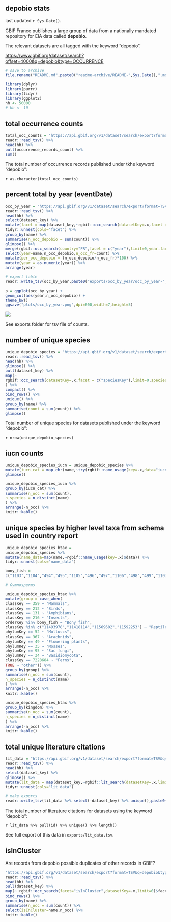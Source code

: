 ## depobio stats

last updated `r Sys.Date()`.

GBIF France publishes a large group of data from a nationally mandated repository for EIA data called **depobio**.

The relevant datasets are all tagged with the keyword "depobio".

<https://www.gbif.org/dataset/search?offset=4000&q=depobio&type=OCCURRENCE>

```r
# save to archive 
file.rename("README.md",paste0("readme-archive/README-",Sys.Date(),".md"))
```

```r
library(dplyr)
library(purrr)
library(tidyr)
library(ggplot2)
hh <- 50000
# hh <- 10
```

## total occurrence counts

```r
total_occ_counts = "https://api.gbif.org/v1/dataset/search/export?format=TSV&q=depobio&type=OCCURRENCE" %>%
readr::read_tsv() %>%
head(hh) %>% 
pull(occurrence_records_count) %>% 
sum()
```

The total number of occurrence records published under tkhe keyword "depobio":

`r as.character(total_occ_counts)`

## percent total by year (eventDate)

```r

occ_by_year = "https://api.gbif.org/v1/dataset/search/export?format=TSV&q=depobio&type=OCCURRENCE" %>%
readr::read_tsv() %>% 
head(hh) %>% 
select(dataset_key) %>%
mutate(facet = map(dataset_key,~rgbif::occ_search(datasetKey=.x,facet = c("year"),limit=0,year.facetLimit = 100000)$facets$year)) %>% 
tidyr::unnest(cols="facet") %>%
group_by(name) %>% 
summarise(n_occ_depobio = sum(count)) %>% 
glimpse() %>% 
merge(rgbif::occ_search(country="FR",facet = c("year"),limit=0,year.facetLimit = 100000)$facets$year,by="name") %>%
select(year=name,n_occ_depobio,n_occ_fr=count) %>% 
mutate(per_occ_depobio = (n_occ_depobio/n_occ_fr)*100) %>% 
mutate(year = as.numeric(year)) %>%
arrange(year)  

# export table
readr::write_tsv(occ_by_year,paste0("exports/occ_by_year/occ_by_year-",Sys.Date(),".tsv"))
```

```r
p = ggplot(occ_by_year) + 
geom_col(aes(year,n_occ_depobio)) + 
theme_bw()
ggsave("plots/occ_by_year.png",dpi=600,width=7,height=5)
```

![](https://raw.githubusercontent.com/jhnwllr/depobio-stats/main/plots_by_year.png)

See exports folder for tsv file of counts. 

## number of unique species

```r
unique_depobio_species = "https://api.gbif.org/v1/dataset/search/export?format=TSV&q=depobio&type=OCCURRENCE" %>%
readr::read_tsv() %>%
head(hh) %>%
glimpse() %>%
pull(dataset_key) %>% 
map(~
rgbif::occ_search(datasetKey=.x,facet = c("speciesKey"),limit=0,speciesKey.facetLimit = 100000)$facets$speciesKey
) %>% 
compact() %>%
bind_rows() %>% 
unique() %>%
group_by(name) %>%
summarise(count = sum(count)) %>% 
glimpse() 

```

Total number of unique species for datasets published under the keyword "depobio":

`r nrow(unique_depobio_species)`

## iucn counts

```r

unique_depobio_species_iucn = unique_depobio_species %>%
mutate(iucn_cat = map_chr(name,~try(rgbif::name_usage(key=.x,data="iucnRedListCategory")$data$category))) %>%
glimpse() 
```

```r

unique_depobio_species_iucn %>%
group_by(iucn_cat) %>%
summarise(n_occ = sum(count),
n_species = n_distinct(name)
) %>%
arrange(-n_occ) %>% 
knitr::kable()

```

## unique species by higher level taxa from schema used in country report

```r

unique_depobio_species_htax = 
unique_depobio_species %>%
mutate(name_data=map(name,~rgbif::name_usage(key=.x)$data)) %>%
tidyr::unnest(cols="name_data")
```

```r
bony_fish =
c("1103","1104","494","495","1105","496","497","1106","498","499","1107","537","538","1153","547","1162","548","549","550","1163","1164","1165","1166","1167","1305","1067","1306","1307","1308","1068","1069","587","1310","588","589","1311","1312","1313","590","890","774","889","773","772","888","765","879","7191147","1108","1448","8454030","716","8510645","8706725","8602104","7192402","839","721","1446","1447","1492","8481794","7191407","723","7192754","1493","8454707","8617753","1444","10833565","8705315","8708973","7190953","7190987","7191426","724","7191588","7192755","1445","7192749","8603836","7190978","10726067","1450","725","7192775","726","1449","791","828","731","732","733","734","735","737","829","784","785","1453","795","796","798","1459","801","803","804","736","783","1452","790","1454","792","794","952","953","775")

# Gymnosperms

unique_depobio_species_htax %>%
mutate(group = case_when(
classKey == 359 ~ "Mammals",
classKey == 212 ~ "Birds",
classKey == 131 ~ "Amphibians",
classKey == 216 ~ "Insects",
orderKey %in% bony_fish ~ "Bony fish",
classKey %in% c("11493978","11418114","11569602","11592253") ~ "Reptiles",
phylumKey == 52 ~ "Molluscs",
classKey == 367 ~ "Arachnids",
phylumKey == 49 ~ "Flowering plants",
phylumKey == 35 ~ "Mosses",
phylumKey == 95 ~ "Sac fungi",
phylumKey == 34 ~ "Basidiomycota",
classKey == 7228684 ~ "Ferns",
TRUE ~ "other")) %>% 
group_by(group) %>%
summarise(n_occ = sum(count),
n_species = n_distinct(name)
) %>%
arrange(-n_occ) %>% 
knitr::kable()

```


```r
unique_depobio_species_htax %>%
group_by(kingdom) %>%
summarise(n_occ = sum(count),
n_species = n_distinct(name)
) %>%
arrange(-n_occ) %>% 
knitr::kable()
```

## total unique literature citations

```r
lit_data = "https://api.gbif.org/v1/dataset/search/export?format=TSV&q=depobio&type=OCCURRENCE" %>%
readr::read_tsv() %>%
head(hh) %>%
select(dataset_key) %>%
glimpse() %>%  
mutate(lit_data = map(dataset_key,~rgbif::lit_search(datasetKey=.x,limit=1000)$data)) %>% 
tidyr::unnest(cols="lit_data")

# make exports 
readr::write_tsv(lit_data %>% select(-dataset_key) %>% unique(),paste0("exports/lit_data/lit_data-",Sys.Date(),".tsv"))
```

The total number of literature citations for datasets using the keyword "depobio":

`r lit_data %>% pull(id) %>% unique() %>% length()`

See full export of this data in `exports/lit_data.tsv`.

## isInCluster

Are records from depobio possible duplicates of other records in GBIF?

```r

"https://api.gbif.org/v1/dataset/search/export?format=TSV&q=depobio&type=OCCURRENCE" %>%
readr::read_tsv() %>% 
head(hh) %>% 
pull(dataset_key) %>%
map(~ rgbif::occ_search(facet="isInCluster",datasetKey=.x,limit=0)$facet$isInCluster) %>% 
bind_rows() %>% 
group_by(name) %>% 
summarise(n_occ = sum(count)) %>% 
select(isInCluster=name,n_occ) %>%
knitr::kable()
```

<!-- GBIF total for comparison -->

<!-- # ```{r is in cluster gbif total, echo=FALSE,include=TRUE,results='asis'} -->
<!-- rgbif::occ_search(facet="isInCluster",limit=0)$facet$isInCluster %>%  -->
<!-- knitr::kable() -->
<!-- ``` -->

